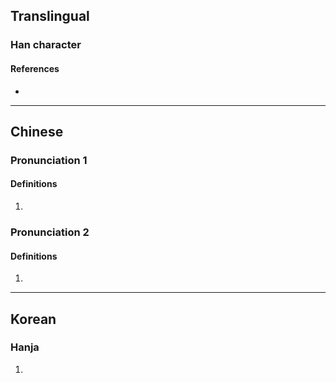 {{character info}}
==Translingual==

===Han character===
{{Han char|rn=9|rad=人|as=04|sn=6|four=|canj=ONO|ids=⿰[[亻]][[欠]]}}

====References====
* {{Han ref|kx=0094.100|hdz=10125.020|uh=3438|ud=13368}}

----

==Chinese==
{{zh-forms}}

===Pronunciation 1===
{{zh-pron
|m=qiàn
|c=gim1,him3
|mc=y
|oc=
|ma=
|cat=v,a
}}

====Definitions====
{{zh-hanzi}}

# {{zh-alt-form|欠}}

===Pronunciation 2===
{{zh-pron
|m=cì
|cat=pn
}}

====Definitions====
{{zh-hanzi}}

# {{surname|zh}}

----

==Korean==

===Hanja===
{{ko-hanja|하품|흠}}

# {{rfdef|ko|sort=人04}}